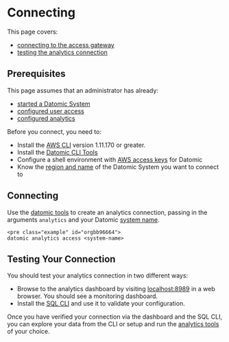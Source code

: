 Connecting
==========

This page covers:

- [connecting to the access gateway](#connect)
- [testing the analytics connection](#test)

Prerequisites
-------------

This page assumes that an administrator has already:

- [started a Datomic System](../getting-started/start-system.html)
- [configured user access](../getting-started/configure-access.html)
- [configured analytics](analytics-configuring.html)

Before you connect, you need to:

- Install the [AWS CLI](../operation/howto.html#install-cli) version 1.11.170 or greater.
- Install the [Datomic CLI Tools](../operation/cli-tools.html)
- Configure a shell environment with [AWS access keys](../operation/howto.html#aws-access-keys) for Datomic
- Know the [region and name](../operation/howto.html#system-name) of the Datomic System you want to connect to





Connecting
----------

Use the [datomic tools](../operation/cli-tools.html#analytics) to create an analytics connection, passing in the arguments `analytics` and your Datomic [system name](../operation/howto.html#system-name).

```
<pre class="example" id="orgbb96664">
datomic analytics access <system-name>
```





Testing Your Connection
-----------------------

You should test your analytics connection in two different ways:

- Browse to the analytics dashboard by visiting [localhost:8989](http://localhost:8989) in a web browser. You should see a monitoring dashboard.
- Install the [SQL CLI](analytics-cli.html) and use it to validate your configuration.

Once you have verified your connection via the dashboard and the SQL CLI, you can explore your data from the CLI or setup and run the [analytics tools](analytics-tools.html) of your choice.